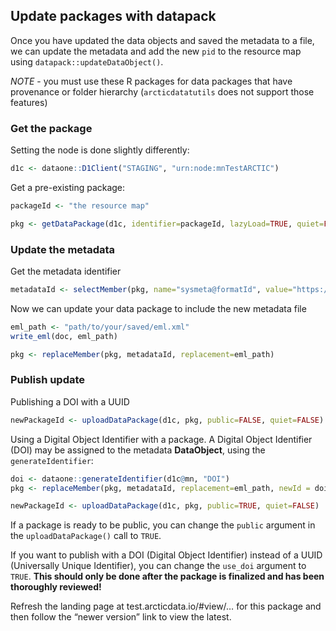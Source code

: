 ## Update packages with datapack

Once you have updated the data objects and saved the metadata to a file, we can update the metadata and add the new `pid` to the resource map using `datapack::updateDataObject()`.

*NOTE* - you must use these R packages for data packages that have provenance or folder hierarchy (`arcticdatatutils` does not support those features)

### Get the package

Setting the node is done slightly differently:
```r
d1c <- dataone::D1Client("STAGING", "urn:node:mnTestARCTIC")
```

Get a pre-existing package:
```r
packageId <- "the resource map"

pkg <- getDataPackage(d1c, identifier=packageId, lazyLoad=TRUE, quiet=FALSE)
```

### Update the metadata

Get the metadata identifier
```r
metadataId <- selectMember(pkg, name="sysmeta@formatId", value="https://eml.ecoinformatics.org/eml-2.2.0")
```

Now we can update your data package to include the new metadata file
```r
eml_path <- "path/to/your/saved/eml.xml"
write_eml(doc, eml_path)

pkg <- replaceMember(pkg, metadataId, replacement=eml_path)
```

### Publish update

Publishing a DOI with a UUID
```r
newPackageId <- uploadDataPackage(d1c, pkg, public=FALSE, quiet=FALSE)
```

Using a Digital Object Identifier with a package.
A Digital Object Identifier (DOI) may be assigned to the metadata **DataObject**, using the `generateIdentifier`:
```r
doi <- dataone::generateIdentifier(d1c@mn, "DOI")
pkg <- replaceMember(pkg, metadataId, replacement=eml_path, newId = doi)

newPackageId <- uploadDataPackage(d1c, pkg, public=TRUE, quiet=FALSE)
``` 

If a package is ready to be public, you can change the `public` argument in the `uploadDataPackage()` call to `TRUE`.

If you want to publish with a DOI (Digital Object Identifier) instead of a UUID (Universally Unique Identifier), you can change the `use_doi` argument to `TRUE`. **This should only be done after the package is finalized and has been thoroughly reviewed!**

Refresh the landing page at test.arcticdata.io/#view/... for this package and then follow the "newer version" link to view the latest.
